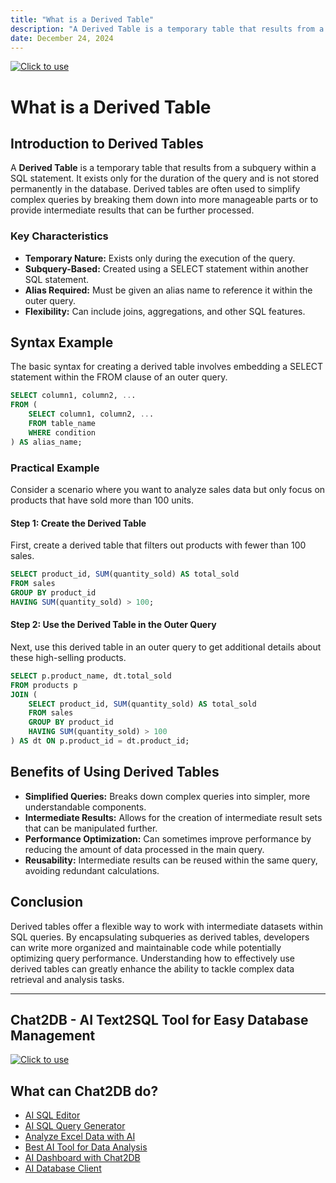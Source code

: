 ```yaml
---
title: "What is a Derived Table"
description: "A Derived Table is a temporary table that results from a subquery within a SQL statement. It exists only for the duration of the query and is not stored permanently in the database."
date: December 24, 2024
---
```

[![Click to use](/image/blog/bg/chat2db1.png)](https://app.chat2db.ai/)
# What is a Derived Table

## Introduction to Derived Tables

A **Derived Table** is a temporary table that results from a subquery within a SQL statement. It exists only for the duration of the query and is not stored permanently in the database. Derived tables are often used to simplify complex queries by breaking them down into more manageable parts or to provide intermediate results that can be further processed.

### Key Characteristics

- **Temporary Nature:** Exists only during the execution of the query.
- **Subquery-Based:** Created using a SELECT statement within another SQL statement.
- **Alias Required:** Must be given an alias name to reference it within the outer query.
- **Flexibility:** Can include joins, aggregations, and other SQL features.

## Syntax Example

The basic syntax for creating a derived table involves embedding a SELECT statement within the FROM clause of an outer query.

```sql
SELECT column1, column2, ...
FROM (
    SELECT column1, column2, ...
    FROM table_name
    WHERE condition
) AS alias_name;
```

### Practical Example

Consider a scenario where you want to analyze sales data but only focus on products that have sold more than 100 units.

#### Step 1: Create the Derived Table

First, create a derived table that filters out products with fewer than 100 sales.

```sql
SELECT product_id, SUM(quantity_sold) AS total_sold
FROM sales
GROUP BY product_id
HAVING SUM(quantity_sold) > 100;
```

#### Step 2: Use the Derived Table in the Outer Query

Next, use this derived table in an outer query to get additional details about these high-selling products.

```sql
SELECT p.product_name, dt.total_sold
FROM products p
JOIN (
    SELECT product_id, SUM(quantity_sold) AS total_sold
    FROM sales
    GROUP BY product_id
    HAVING SUM(quantity_sold) > 100
) AS dt ON p.product_id = dt.product_id;
```

## Benefits of Using Derived Tables

- **Simplified Queries:** Breaks down complex queries into simpler, more understandable components.
- **Intermediate Results:** Allows for the creation of intermediate result sets that can be manipulated further.
- **Performance Optimization:** Can sometimes improve performance by reducing the amount of data processed in the main query.
- **Reusability:** Intermediate results can be reused within the same query, avoiding redundant calculations.

## Conclusion

Derived tables offer a flexible way to work with intermediate datasets within SQL queries. By encapsulating subqueries as derived tables, developers can write more organized and maintainable code while potentially optimizing query performance. Understanding how to effectively use derived tables can greatly enhance the ability to tackle complex data retrieval and analysis tasks.

---

## Chat2DB - AI Text2SQL Tool for Easy Database Management

[![Click to use](/image/blog/chat2db.png)](https://app.chat2db.ai/)

## What can Chat2DB do?

- [AI SQL Editor](https://chat2db.ai/feature/AI%20SQL%20Editor)
- [AI SQL Query Generator](https://chat2db.ai/feature/AI%20SQL%20Query%20Generator)
- [Analyze Excel Data with AI](https://chat2db.ai/feature/Analyze%20Excel%20Data%20with%20AI)
- [Best AI Tool for Data Analysis](https://chat2db.ai/feature/Best%20AI%20Tool%20for%20Data%20Analysis)
- [AI Dashboard with Chat2DB](https://chat2db.ai/feature/AI%20Dashboard%20with%20Chat2DB)
- [AI Database Client](https://chat2db.ai/feature/AI%20Database%20Client)
